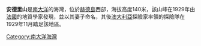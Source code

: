 {{coord|53|2|S|73|22|E|display=title}}

'''安德里山'''是[[南大洋|南大洋]]的海灣，位於[[赫德島|赫德島]]西部，海拔高度140米，該山峰在1929年由[[法國|法國]]的地質學家發現，並以其妻子命名，其後[[澳大利亞|澳大利亞]]探險家率領的探險隊在1929年11月踏足該地區。

{{Antarctica-geo-stub}}
[[Category:南大洋海灣|Category:南大洋海灣]]